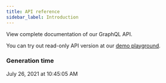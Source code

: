 ```yaml
---
title: API reference
sidebar_label: Introduction
---
```


View complete documentation of our GraphQL API.

You can try out read-only API version at our [demo playground](https://demo.saleor.io/graphql/). 


### Generation time
[comment]: # (generated-date-time)
July 26, 2021 at 10:45:05 AM
